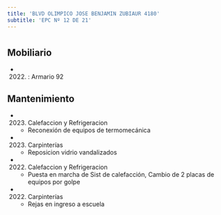 ```yaml
---
title: 'BLVD OLIMPICO JOSE BENJAMIN ZUBIAUR 4180'
subtitle: 'EPC Nº 12 DE 21'
---
```


#


## Mobiliario

*  (2022) : Armario 92 





## Mantenimiento

*  (2023) Calefaccion y Refrigeracion 
    + Reconexión de equipos de termomecánica

*  (2023) Carpinterías 
    + Reposicion vidrio vandalizados

*  (2022) Calefaccion y Refrigeracion 
    + Puesta en marcha de Sist de calefacción, Cambio de 2 placas de equipos por golpe

*  (2022) Carpinterías 
    + Rejas en ingreso a escuela



